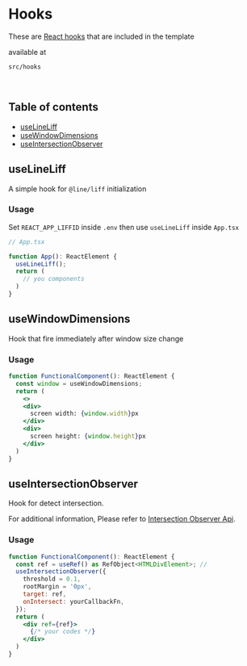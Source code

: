 


<Meta title="Documentation/Hooks" />

# Hooks

These are [React hooks](https://reactjs.org/docs/hooks-intro.html) that are included in the template

available at 

`src/hooks`

<br />

## Table of contents

- [useLineLiff](#uselineliff)
- [useWindowDimensions](#usewindowdimensions)
- [useIntersectionObserver](#useintersectionobserver)

## useLineLiff

A simple hook for `@line/liff` initialization

### Usage

Set `REACT_APP_LIFFID` inside `.env` then use `useLineLiff` inside `App.tsx`

```jsx
// App.tsx

function App(): ReactElement {
  useLineLiff();
  return (
    // you components
  )
}

```

## useWindowDimensions

Hook that fire immediately after window size change

### Usage

```jsx
function FunctionalComponent(): ReactElement {
  const window = useWindowDimensions;
  return (
    <>
    <div>
      screen width: {window.width}px
    </div>
    <div>
      screen height: {window.height}px
    </div>
  )
}

```

## useIntersectionObserver

Hook for detect intersection.

For additional information, Please refer to  [Intersection Observer Api](https://developer.mozilla.org/en-US/docs/Web/API/Intersection_Observer_API).

### Usage

```jsx
function FunctionalComponent(): ReactElement {
  const ref = useRef() as RefObject<HTMLDivElement>; //
  useIntersectionObserver({
    threshold = 0.1,
    rootMargin = '0px',
    target: ref,
    onIntersect: yourCallbackFn,
  });
  return (
    <div ref={ref}>
      {/* your codes */}
    </div>
  )
}

```
